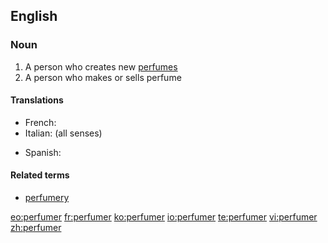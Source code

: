 ==English==

===Noun===
{{en-noun}}

# A person who creates new [[perfume]]s
# A person who makes or sells perfume

====Translations====
{{trans-top}}
* French: {{t+|fr|parfumeur|m}}
* Italian: {{t-|it|profumiere|m}} (all senses)
{{trans-mid}}
* Spanish: {{t|es|perfumista|m}}
{{trans-bottom}}

====Related terms====
* [[perfumery]]

[[eo:perfumer]]
[[fr:perfumer]]
[[ko:perfumer]]
[[io:perfumer]]
[[te:perfumer]]
[[vi:perfumer]]
[[zh:perfumer]]